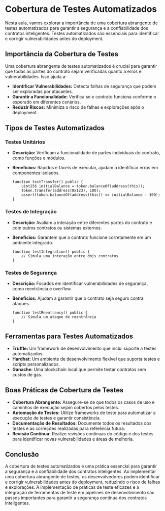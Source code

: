 # Cobertura de Testes Automatizados

Nesta aula, vamos explorar a importância de uma cobertura abrangente de testes automatizados para garantir a segurança e a confiabilidade dos contratos inteligentes. Testes automatizados são essenciais para identificar e corrigir vulnerabilidades antes do deployment.

## Importância da Cobertura de Testes

Uma cobertura abrangente de testes automatizados é crucial para garantir que todas as partes do contrato sejam verificadas quanto a erros e vulnerabilidades. Isso ajuda a:

- **Identificar Vulnerabilidades:** Detecta falhas de segurança que podem ser exploradas por atacantes.
- **Garantir a Funcionalidade:** Verifica se o contrato funciona conforme o esperado em diferentes cenários.
- **Reduzir Riscos:** Minimiza o risco de falhas e explorações após o deployment.

## Tipos de Testes Automatizados

### Testes Unitários

- **Descrição:** Verificam a funcionalidade de partes individuais do contrato, como funções e módulos.
- **Benefícios:** Rápidos e fáceis de executar, ajudam a identificar erros em componentes isolados.

  ```solidity
  function testTransfer() public {
      uint256 initialBalance = token.balanceOf(address(this));
      token.transfer(address(0x123), 100);
      assert(token.balanceOf(address(this)) == initialBalance - 100);
  }
  ```

### Testes de Integração

- **Descrição:** Avaliam a interação entre diferentes partes do contrato e com outros contratos ou sistemas externos.
- **Benefícios:** Garantem que o contrato funcione corretamente em um ambiente integrado.

  ```solidity
  function testIntegration() public {
      // Simula uma interação entre dois contratos
  }
  ```

### Testes de Segurança

- **Descrição:** Focados em identificar vulnerabilidades de segurança, como reentrância e overflow.
- **Benefícios:** Ajudam a garantir que o contrato seja seguro contra ataques.

  ```solidity
  function testReentrancy() public {
      // Simula um ataque de reentrância
  }
  ```

## Ferramentas para Testes Automatizados

- **Truffle:** Um framework de desenvolvimento que inclui suporte a testes automatizados.
- **Hardhat:** Um ambiente de desenvolvimento flexível que suporta testes e scripts personalizados.
- **Ganache:** Uma blockchain local que permite testar contratos sem custos de gas.

## Boas Práticas de Cobertura de Testes

- **Cobertura Abrangente:** Assegure-se de que todos os casos de uso e caminhos de execução sejam cobertos pelos testes.
- **Automação de Testes:** Utilize frameworks de teste para automatizar a execução de testes e garantir consistência.
- **Documentação de Resultados:** Documente todos os resultados dos testes e as correções realizadas para referência futura.
- **Revisão Contínua:** Realize revisões contínuas do código e dos testes para identificar novas vulnerabilidades e áreas de melhoria.

## Conclusão

A cobertura de testes automatizados é uma prática essencial para garantir a segurança e a confiabilidade dos contratos inteligentes. Ao implementar uma cobertura abrangente de testes, os desenvolvedores podem identificar e corrigir vulnerabilidades antes do deployment, reduzindo o risco de falhas e explorações. A implementação de práticas de teste eficazes e a integração de ferramentas de teste em pipelines de desenvolvimento são passos importantes para garantir a segurança contínua dos contratos inteligentes.

